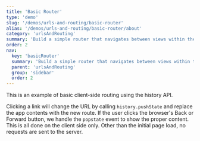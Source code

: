 ```yaml
---
title: 'Basic Router'
type: 'demo'
slug: '/demos/urls-and-routing/basic-router'
alias: '/demos/urls-and-routing/basic-router/about'
category: 'urlsAndRouting'
summary: 'Build a simple router that navigates between views within the same page.'
order: 2
nav:
  key: 'basicRouter'
  summary: 'Build a simple router that navigates between views within the same page.'
  parent: 'urlsAndRouting'
  group: 'sidebar'
  order: 2
---
```


This is an example of basic client-side routing using the history API.

Clicking a link will change the URL by calling `history.pushState` and replace the app contents with the new route.
If the user clicks the browser's Back or Forward button, we handle the `popstate` event to show the proper content.
This is all done on the client side only. Other than the initial page load, no requests are sent to the server.
